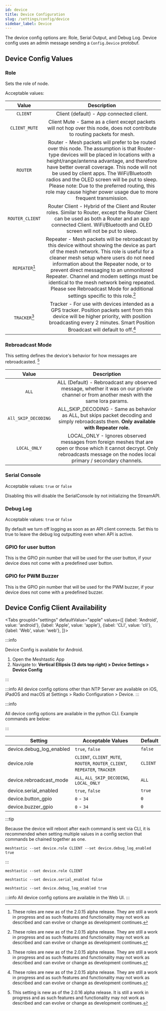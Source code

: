 ```yaml
---
id: device
title: Device Configuration
slug: /settings/config/device
sidebar_label: Device
---
```



The device config options are: Role, Serial Output, and Debug Log. Device config uses an admin message sending a `Config.Device` protobuf.

## Device Config Values

### Role

Sets the role of node.

Acceptable values:

|      Value      |                                                                                                                                                                                                                         Description                                                                                                                                                                                                                          |
| :-------------: | :----------------------------------------------------------------------------------------------------------------------------------------------------------------------------------------------------------------------------------------------------------------------------------------------------------------------------------------------------------------------------------------------------------------------------------------------------------: |
|    `CLIENT`     |                                                                                                                                                                                                           Client (default) - App connected client.                                                                                                                                                                                                           |
|  `CLIENT_MUTE`  |                                                                                                                                                                 Client Mute - Same as a client except packets will not hop over this node, does not contribute to routing packets for mesh.                                                                                                                                                                  |
|    `ROUTER`     | Router - Mesh packets will prefer to be routed over this node. The assumption is that Router-type devices will be placed in locations with a height/range/antenna advantage, and therefore have better overall coverage. This node will not be used by client apps. The WiFi/Bluetooth radios and the OLED screen will be put to sleep. Please note: Due to the preferred routing, this role may cause higher power usage due to more frequent transmission. |
| `ROUTER_CLIENT` |                                                                                                                    Router Client - Hybrid of the Client and Router roles. Similar to Router, except the Router Client can be used as both a Router and an app connected Client. WiFi/Bluetooth and OLED screen will not be put to sleep.                                                                                                                     |
| `REPEATER`[^1]  |   Repeater - Mesh packets will be rebroadcast by this device without showing the device as part of the mesh network. This role is useful for a cleaner mesh setup where users do not need information about the Repeater node, or to prevent direct messaging to an unmonitored Repeater. Channel and modem settings must be identical to the mesh network being repeated. Please see Rebroadcast Mode for additional settings specific to this role.[^1]    |
|  `TRACKER`[^1]  |                                                                                                                   Tracker - For use with devices intended as a GPS tracker. Position packets sent from this device will be higher priority, with position broadcasting every 2 minutes. Smart Position Broadcast will default to off.[^1]                                                                                                                    |

[^1]: These roles are new as of the 2.0.15 alpha release. They are still a work in progress and as such features and functionality may not work as described and can evolve or change as development continues.

### Rebroadcast Mode

This setting defines the device's behavior for how messages are rebroadcasted. [^2]

[^2]: This setting is new as of the 2.0.16 alpha release. It is still a work in progress and as such features and functionality may not work as described and can evolve or change as development continues.

|        Value        |                                                                                      Description                                                                                      |
| :-----------------: | :-----------------------------------------------------------------------------------------------------------------------------------------------------------------------------------: |
|        `ALL`        |                        ALL (Default) - Rebroadcast any observed message, whether it was on our private channel or from another mesh with the same lora params.                        |
| `All_SKIP_DECODING` |                      ALL_SKIP_DECODING - Same as behavior as ALL, but skips packet decoding and simply rebroadcasts them. **Only available with Repeater role.**                      |
|    `LOCAL_ONLY`     | LOCAL_ONLY - Ignores observed messages from foreign meshes that are open or those which it cannot decrypt. Only rebroadcasts message on the nodes local primary / secondary channels. |

### Serial Console

Acceptable values: `true` or `false`

Disabling this will disable the SerialConsole by not initializing the StreamAPI.

### Debug Log

Acceptable values: `true` or `false`

By default we turn off logging as soon as an API client connects. Set this to true to leave the debug log outputting even when API is active.

### GPIO for user button

This is the GPIO pin number that will be used for the user button, if your device does not come with a predefined user button.

### GPIO for PWM Buzzer

This is the GPIO pin number that will be used for the PWM buzzer, if your device does not come with a predefined buzzer.

## Device Config Client Availability

<Tabs
groupId="settings"
defaultValue="apple"
values={[
{label: 'Android', value: 'android'},
{label: 'Apple', value: 'apple'},
{label: 'CLI', value: 'cli'},
{label: 'Web', value: 'web'},
]}>
<TabItem value="android">

:::info

Device Config is available for Android.

1. Open the Meshtastic App
2. Navigate to: **Vertical Ellipsis (3 dots top right) > Device Settings > Device Config**

:::

</TabItem>
<TabItem value="apple">

:::info
All device config options other than NTP Server are available on iOS, iPadOS and macOS at Settings > Radio Configuration > Device.
:::

</TabItem>
<TabItem value="cli">

:::info

All device config options are available in the python CLI. Example commands are below:

:::

| Setting                  | Acceptable Values                                                         | Default  |
| ------------------------ | ------------------------------------------------------------------------- | -------- |
| device.debug_log_enabled | `true`, `false`                                                           | `false`  |
| device.role              | `CLIENT`, `CLIENT_MUTE`, `ROUTER`, `ROUTER_CLIENT`, `REPEATER`, `TRACKER` | `CLIENT` |
| device.rebroadcast_mode  | `ALL`, `ALL_SKIP_DECODING`, `LOCAL_ONLY`                                  | `ALL`    |
| device.serial_enabled    | `true`, `false`                                                           | `true`   |
| device.button_gpio       | `0` - `34`                                                                | `0`      |
| device.buzzer_gpio       | `0` - `34`                                                                | `0`      |

:::tip

Because the device will reboot after each command is sent via CLI, it is recommended when setting multiple values in a config section that commands be chained together as one.

```shell title="Example:"
meshtastic --set device.role CLIENT --set device.debug_log_enabled true
```

:::

```shell title="Set the role to client"
meshtastic --set device.role CLIENT
```

```shell title="Disable serial console"
meshtastic --set device.serial_enabled false
```

```shell title="Enable debug logging"
meshtastic --set device.debug_log_enabled true
```

</TabItem>
<TabItem value="web">

:::info
All device config options are available in the Web UI.
:::

  </TabItem>
</Tabs>
